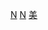 {{hiddencat}}
{{Stub Category|newstub=Nevada-stub|article=內華達州相關內容|category=內華達州}}

[[Category:美國小作品|N]]
[[Category:美國地理小作品|N]]
[[Category:小作品類別|美]]